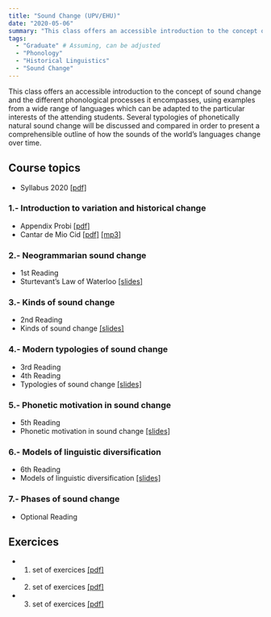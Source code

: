 ```yaml
---
title: "Sound Change (UPV/EHU)"
date: "2020-05-06"
summary: "This class offers an accessible introduction to the concept of sound change and the different phonological processes it encompasses, using examples from a wide range of languages which can be adapted to the particular interests of the attending students. Several typologies of phonetically natural sound change will be discussed and compared in order to present a comprehensible outline of how the sounds of the world's languages change over time."
tags:
  - "Graduate" # Assuming, can be adjusted
  - "Phonology"
  - "Historical Linguistics"
  - "Sound Change"
---
```


This class offers an accessible introduction to the concept of sound change and the different phonological processes it encompasses, using examples from a wide range of languages which can be adapted to the particular interests of the attending students. Several typologies of phonetically natural sound change will be discussed and compared in order to present a comprehensible outline of how the sounds of the world's languages change over time.

## Course topics

* Syllabus 2020 [[pdf]](/static/files/Syllabus.pdf)

### 1.- Introduction to variation and historical change

* Appendix Probi [[pdf]](/static/files/AppendixProbi.pdf)
* Cantar de Mio Cid [[pdf]](/static/files/MioCid.pdf) [[mp3]](01r.mp3)

### 2.- Neogrammarian sound change

* 1st Reading
* Sturtevant's Law of Waterloo [[slides]](/static/files/Sturtevant-Waterloo.pdf)

### 3.- Kinds of sound change

* 2nd Reading
* Kinds of sound change [[slides]](/static/files/KindsofSC.pdf)

### 4.- Modern typologies of sound change

* 3rd Reading
* 4th Reading
* Typologies of sound change [[slides]](/static/files/TypologiesofSC.pdf)

### 5.- Phonetic motivation in sound change

* 5th Reading
* Phonetic motivation in sound change [[slides]](/static/files/PhoneticSC.pdf)

### 6.- Models of linguistic diversification

* 6th Reading
* Models of linguistic diversification [[slides]](/static/files/Diversification.pdf)

### 7.- Phases of sound change

* Optional Reading

## Exercices

* 1. set of exercices [[pdf]](/static/files/TraskExercices1.pdf)
* 2. set of exercices [[pdf]](/static/files/TraskExercices2.pdf)
* 3. set of exercices [[pdf]](/static/files/CampbellExercices.pdf) 